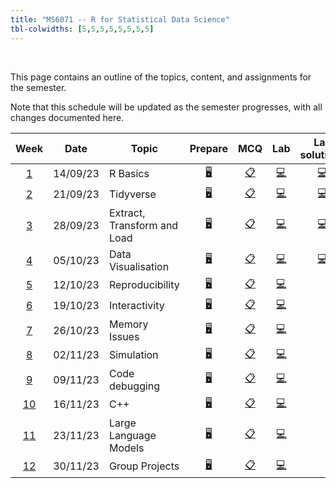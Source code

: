 ```yaml
---
title: "MS6071 -- R for Statistical Data Science"
tbl-colwidths: [5,5,5,5,5,5,5,5]
---
```


<br>

This page contains an outline of the topics, content, and assignments for the semester.

Note that this schedule will be updated as the semester progresses, with all changes documented here.

| Week | Date| Topic | Prepare | MCQ | Lab | Lab solutions | Source code | 
|:------:|--------|--------|:------:|:------:|:------:|:------:|:------:|
| [1](/weeks/week-1.qmd) | 14/09/23 | R Basics | [🖥️](/weeks/week-1.qmd "Contents week 1"){aria-label="Contents week 1"}| [📋](/questionnaire/qcm-week-1.qmd "MCQ Week 1"){aria-label="MCQ Week 1"} | [💻](/labs/lab-week-1.qmd "Labs Week 1"){aria-label="Labs Week 1"} | [💻](/labs/solutions/week-1.R "Labs Solution Week 1"){aria-label="Labs Sol Week 1"} | [🧑‍💻](/contents/week-1/source/all_code_chunks.R "Source Code Week 1"){aria-label="Source Code Week 1"}
| [2](/weeks/week-2.qmd) | 21/09/23 | Tidyverse | [🖥️](/weeks/week-2.qmd "Contents week 2"){aria-label="Contents week 2"}| [📋](/questionnaire/qcm-week-2.qmd "MCQ Week 2"){aria-label="MCQ Week 2"} | [💻](/labs/lab-week-2.qmd "Labs Week 2"){aria-label="Labs Week 2"} | [💻](/labs/solutions/week-2.R "Labs Solution Week 2"){aria-label="Labs Sol Week 2"} | [🧑‍💻](/contents/week-2/source/all_code_chunks.R "Source Code Week 2"){aria-label="Source Code Week 2"}
| [3](/weeks/week-3.qmd) | 28/09/23 | Extract, Transform and Load | [🖥️](/weeks/week-3.qmd "Contents week 3"){aria-label="Contents week 3"}| [📋](/questionnaire/qcm-week-3.qmd "MCQ Week 3"){aria-label="MCQ Week 3"} | [💻](/labs/lab-week-3.qmd "Labs Week 3"){aria-label="Labs Week 3"} | [💻](/labs/solutions/week-3.R "Labs Solution Week 3"){aria-label="Labs Sol Week 3"} | [🧑‍💻](/contents/week-3/source/all_code_chunks.R "Source Code Week 3"){aria-label="Source Code Week 3"}
| [4](/weeks/week-4.qmd) | 05/10/23 | Data Visualisation | [🖥️](/weeks/week-4.qmd "Contents week 4"){aria-label="Contents week 4"}| [📋](/questionnaire/qcm-week-4.qmd "MCQ Week 4"){aria-label="MCQ Week 4"} | [💻](/labs/lab-week-4.qmd "Labs Week 4"){aria-label="Labs Week 4"} | [💻](/labs/solutions/week-4.R "Labs Solution Week 4"){aria-label="Labs Sol Week 4"} | [🧑‍💻](/contents/week-4/source/all_code_chunks.R "Source Code Week 4"){aria-label="Source Code Week 4"}
| [5](/weeks/week-5.qmd) | 12/10/23 | Reproducibility | [🖥️](/weeks/week-5.qmd "Contents week 5"){aria-label="Contents week 5"}| [📋](/questionnaire/qcm-week-5.qmd "MCQ Week 5"){aria-label="MCQ Week 5"} | [💻](/labs/lab-week-5.qmd "Labs Week 5"){aria-label="Labs Week 5"} | | [🧑‍💻](/contents/week-5/source/all_code_chunks.R "Source Code Week 5"){aria-label="Source Code Week 5"}
| [6](/weeks/week-6.qmd) | 19/10/23 | Interactivity | [🖥️](/weeks/week-6.qmd "Contents week 6"){aria-label="Contents week 6"}| [📋](/questionnaire/qcm-week-6.qmd "MCQ Week 6"){aria-label="MCQ Week 6"} | [💻](/labs/lab-week-6.qmd "Labs Week 6"){aria-label="Labs Week 6"} | | [🧑‍💻](/contents/week-6/source/all_code_chunks.R "Source Code Week 6"){aria-label="Source Code Week 6"}
| [7](/weeks/week-7.qmd) | 26/10/23 | Memory Issues | [🖥️](/weeks/week-7.qmd "Contents week 7"){aria-label="Contents week 7"}| [📋](/questionnaire/qcm-week-7.qmd "MCQ Week 7"){aria-label="MCQ Week 7"} | [💻](/labs/lab-week-7.qmd "Labs Week 7"){aria-label="Labs Week 7"} | | [🧑‍💻](/contents/week-7/source/all_code_chunks.R "Source Code Week 7"){aria-label="Source Code Week 7"}
| [8](/weeks/week-8.qmd) | 02/11/23 | Simulation | [🖥️](/weeks/week-8.qmd "Contents week 8"){aria-label="Contents week 8"}| [📋](/questionnaire/qcm-week-8.qmd "MCQ Week 8"){aria-label="MCQ Week 8"} | [💻](/labs/lab-week-8.qmd "Labs Week 8"){aria-label="Labs Week 8"} |
| [9](/weeks/week-9.qmd) | 09/11/23 | Code debugging | [🖥️](/weeks/week-9.qmd "Contents week 9"){aria-label="Contents week 9"}| [📋](/questionnaire/qcm-week-9.qmd "MCQ Week 9"){aria-label="MCQ Week 9"} | [💻](/labs/lab-week-9.qmd "Labs Week 9"){aria-label="Labs Week 9"} |
| [10](/weeks/week-10.qmd) | 16/11/23 | C++ | [🖥️](/weeks/week-10.qmd "Contents week 10"){aria-label="Contents week 10"}| [📋](/questionnaire/qcm-week-10.qmd "MCQ Week 10"){aria-label="MCQ Week 10"} | [💻](/labs/lab-week-10.qmd "Labs Week 10"){aria-label="Labs Week 10"} |
| [11](/weeks/week-11.qmd) | 23/11/23 | Large Language Models | [🖥️](/weeks/week-11.qmd "Contents week 11"){aria-label="Contents week 11"}| [📋](/questionnaire/qcm-week-11.qmd "MCQ Week 11"){aria-label="MCQ Week 11"} | [💻](/labs/lab-week-11.qmd "Labs Week 11"){aria-label="Labs Week 11"} |
| [12](/weeks/week-12.qmd) | 30/11/23 | Group Projects | [🖥️](/weeks/week-12.qmd "Contents week 12"){aria-label="Contents week 12"}| [📋](/questionnaire/qcm-week-12.qmd "MCQ Week 12"){aria-label="MCQ Week 12"} | [💻](/labs/lab-week-12.qmd "Labs Week 12"){aria-label="Labs Week 12"} |
